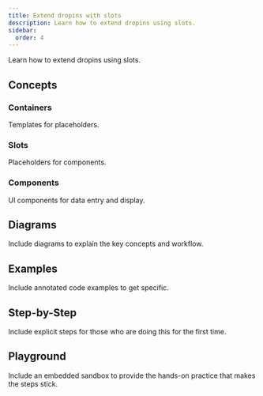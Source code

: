 ```yaml
---
title: Extend dropins with slots
description: Learn how to extend dropins using slots.
sidebar:
  order: 4
---
```



Learn how to extend dropins using slots.

## Concepts

<Concepts>

### Containers

Templates for placeholders.

### Slots

Placeholders for components.

### Components

UI components for data entry and display.

</Concepts>

## Diagrams

Include diagrams to explain the key concepts and workflow.

## Examples

Include annotated code examples to get specific.

## Step-by-Step

Include explicit steps for those who are doing this for the first time.

## Playground

Include an embedded sandbox to provide the hands-on practice that makes the steps stick.
